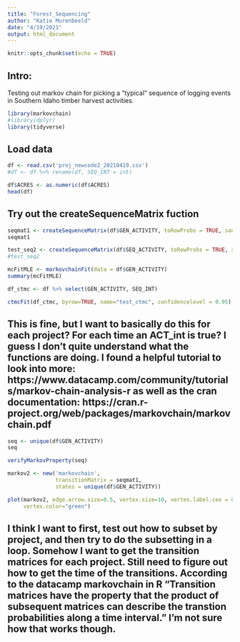 ```yaml
---
title: "Forest_Sequencing"
author: "Katie Murenbeeld"
date: "4/19/2021"
output: html_document
---
```


```r
knitr::opts_chunk$set(echo = TRUE)
```

## Intro:

Testing out markov chain for picking a "typical" sequence of logging events in Southern Idaho timber harvest activities. 

```r
library(markovchain)
#library(dplyr)
library(tidyverse)
```

## Load data

```r
df <- read.csv('proj_newcode2_20210419.csv')
#df <- df %>% rename(df, SEQ_INT = int)

df$ACRES <- as.numeric(df$ACRES)
head(df)
```

## Try out the createSequenceMatrix fuction

```r
seqmat1 <- createSequenceMatrix(df$GEN_ACTIVITY, toRowProbs = TRUE, sanitize=TRUE)
seqmat1
```

```r
test_seq2 <- createSequenceMatrix(df$SEQ_ACTIVITY, toRowProbs = TRUE, sanitize=TRUE)
#test_seq2
```


```r
mcFitMLE <- markovchainFit(data = df$GEN_ACTIVITY)
summary(mcFitMLE)
```

```r
df_ctmc <- df %>% select(GEN_ACTIVITY, SEQ_INT)

ctmcFit(df_ctmc, byrow=TRUE, name="test_ctmc", confidencelevel = 0.95)
```

## This is fine, but I want to basically do this for each project? For each time an ACT_int is true? I guess I don't quite understand what the functions are doing.  I found a helpful tutorial to look into more: https://www.datacamp.com/community/tutorials/markov-chain-analysis-r as well as the cran documentation: https://cran.r-project.org/web/packages/markovchain/markovchain.pdf

```r
seq <- unique(df$GEN_ACTIVITY)
seq

verifyMarkovProperty(seq)
```

```r
markov2 <- new('markovchain', 
               transitionMatrix = seqmat1,
               states = unique(df$GEN_ACTIVITY))

plot(markov2, edge.arrow.size=0.5, vertex.size=10, vertex.label.cex = 0.5, edge.label.cex=0.5,
     vertex.color="green")
```

## I think I want to first, test out how to subset by project, and then try to do the subsetting in a loop. Somehow I want to get the transition matrices for each project. Still need to figure out how to get the time of the transitions. According to the datacamp markovchain in R "Transition matrices have the property that the product of subsequent matrices can describe the transtion probabilities along a time interval." I'm not sure how that works though.

